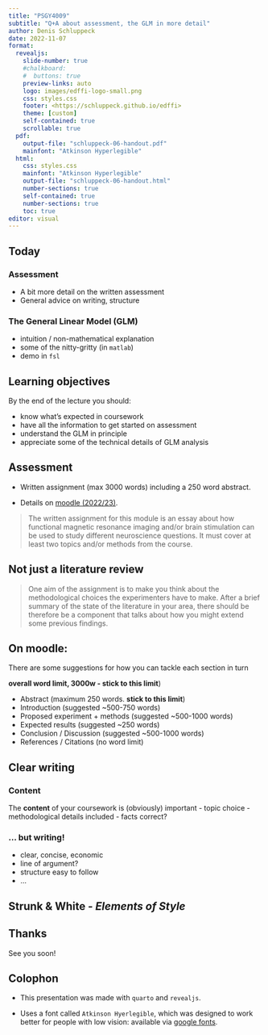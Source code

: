 ```yaml
---
title: "PSGY4009"
subtitle: "Q+A about assessment, the GLM in more detail"
author: Denis Schluppeck
date: 2022-11-07
format:
  revealjs: 
    slide-number: true
    #chalkboard: 
    #  buttons: true
    preview-links: auto
    logo: images/edffi-logo-small.png
    css: styles.css
    footer: <https://schluppeck.github.io/edffi>
    theme: [custom]
    self-contained: true
    scrollable: true
  pdf: 
    output-file: "schluppeck-06-handout.pdf"
    mainfont: "Atkinson Hyperlegible"
  html:
    css: styles.css
    mainfont: "Atkinson Hyperlegible"
    output-file: "schluppeck-06-handout.html"
    number-sections: true
    self-contained: true
    number-sections: true
    toc: true
editor: visual
---
```


## Today

::: {.fragment}
### Assessment 
- A bit more detail on the written assessment
- General advice on writing, structure
:::

::: {.fragment}
###  The General Linear Model (GLM) {.fragment}
- intuition / non-mathematical explanation
- some of the nitty-gritty (in `matlab`)
- demo in `fsl`
:::


## Learning objectives

By the end of the lecture you should:

- know what's expected in coursework
- have all the information to get started on assessment
- understand the GLM in principle 
- appreciate some of the technical details of GLM analysis

## Assessment

-   Written assignment (max 3000 words) including a 250 word abstract.

-   Details on [moodle (2022/23)](https://moodle.nottingham.ac.uk/course/view.php?id=128949#section-11).

>The written assignment for this module is an essay about how functional magnetic resonance imaging and/or brain stimulation can be used to study different neuroscience questions. It must cover at least two topics and/or methods from the course.


## Not just a literature review

>One aim of the assignment is to make you think about the methodological choices the experimenters have to make. After a brief summary of the state of the literature in your area, there should be therefore be a component that talks about how you might extend some previous findings.

## On moodle:

There are some suggestions for how you can tackle each section in turn

**overall word limit, 3000w - stick to this limit**)

- Abstract (maximum 250 words. **stick to this limit**)
- Introduction (suggested ~500-750 words)
- Proposed experiment + methods (suggested ~500-1000 words)
- Expected results (suggested ~250 words)
- Conclusion / Discussion (suggested ~500-1000 words)
- References / Citations (no word limit)


## Clear writing

::: {.fragment}
### Content
The **content** of your coursework is (obviously) important
- topic choice
- methodological details included
- facts correct?
:::

::: {.fragment}
### ... but writing!
- clear, concise, economic
- line of argument?
- structure easy to follow
- ...
:::

## Strunk & White - *Elements of Style*


## Thanks

::: r-fit-text
See you soon!
:::

## Colophon {.smaller}

-   This presentation was made with `quarto` and `revealjs`.

-   Uses a font called `Atkinson Hyerlegible`, which was designed to work better for people with low vision: available via [google fonts](https://fonts.google.com/specimen/Atkinson+Hyperlegible).

